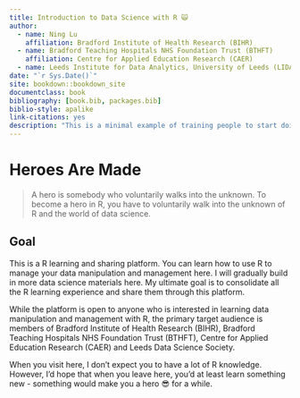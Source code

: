 ```yaml
--- 
title: Introduction to Data Science with R 🙀
author:
  - name: Ning Lu
    affiliation: Bradford Institute of Health Research (BIHR)
  - name: Bradford Teaching Hospitals NHS Foundation Trust (BTHFT)
    affiliation: Centre for Applied Education Research (CAER)
  - name: Leeds Institute for Data Analytics, University of Leeds (LIDA)
date: "`r Sys.Date()`"
site: bookdown::bookdown_site
documentclass: book
bibliography: [book.bib, packages.bib]
biblio-style: apalike
link-citations: yes
description: "This is a minimal example of training people to start doing data manipulation and management in R."
---
```


# Heroes Are Made  

> A hero is somebody who voluntarily walks into the unknown. To become a hero in R, you have to voluntarily walk into the unknown of R and the world of data science.  

## Goal

This is a R learning and sharing platform. You can learn how to use R to manage your data manipulation and management here. I will gradually build in more data science materials here. My ultimate goal is to consolidate all the R learning experience and share them through this platform. 

While the platform is open to anyone who is interested in learning data manipulation and management with R, the primary target audience is members of Bradford Institute of Health Research (BIHR), Bradford Teaching Hospitals NHS Foundation Trust (BTHFT), Centre for Applied Education Research (CAER) and Leeds Data Science Society. 

When you visit here, I don't expect you to have a lot of R knowledge. However, I'd hope that when you leave here, you'd at least learn something new - something would make you a hero 😎 for a while. 